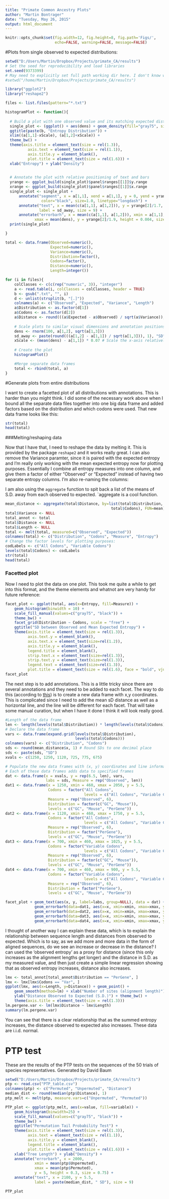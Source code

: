 ---
title: "Primate Common Ancestry Plots"
author: "Martin Bontrager"
date: "Tuesday, May 26, 2015"
output: html_document
---

```{r global_options, include=FALSE}
knitr::opts_chunk$set(fig.width=12, fig.height=8, fig.path='Figs/',
                      echo=FALSE, warning=FALSE, message=FALSE)
```

#Plots from single observed to expected distributions:
```{r single_plots}
setwd("D:/Users/Martin/Dropbox/Projects/primate_CA/results")
# Set the seed for reproducibility and load libraries
set.seed(9373399)
# May need to explicitly set full path working dir here. I don't know why
#setwd("/home/Martin/Dropbox/Projects/primate_CA/results")

library("ggplot2")
library("reshape2")

files <- list.files(pattern="*.txt")

histogramPlot <- function(){
    
  # Build a plot with one observed value and its matching expected distribution    
  single_plot <- (ggplot() + aes(dens) + geom_density(fill="gray75", size=0.7))+
  ggtitle(paste(b, "Entropy Distribution")) +
  xlim((a[1,1]-xScale), (a[1,2]+xScale)) +
  theme_bw() +
  theme(axis.title = element_text(size = rel(1.3)),
          axis.text = element_text(size = rel(1.1)),
          axis.title.y = element_blank(),
          plot.title = element_text(size = rel(1.6))) +
  xlab("Entropy") + ylab("Density")

  
  # Annotate the plot with relative positioning of text and bars
  yrange <- ggplot_build(single_plot)$panel$ranges[[1]]$y.range
  xrange <- ggplot_build(single_plot)$panel$ranges[[1]]$x.range
  single_plot <- single_plot +   
      annotate("segment", x = a[1,1], xend = a[1,1], y = 0, yend = yrange[2]/2.1, 
                color="black", size=1.0, linetype="longdash") +
      annotate("text", x = mean(c(a[1,1], a[1,2])), y = yrange[2]/1.7, 
               label = sd_away, size = 9) + 
      annotate("errorbarh", x = mean(c(a[1,1], a[1,2])), xmin = a[1,1], 
             xmax = mean(dens), y = yrange[2]/1.9, height = 0.004, size = 0.75)
  print(single_plot)

}

total <- data.frame(Observed=numeric(), 
                    Expected=numeric(), 
                    Variance=numeric(), 
                    Distribution=factor(),
                    Codons=factor(),
                    Distance=numeric(),
                    Length=integer())

for (i in files){
    colClasses <- c(c(rep("numeric", 3)), "integer")
    a <- read.table(i, colClasses = colClasses, header = TRUE)
    b <- gsub(".txt", "", i)
    d <- unlist(strsplit(b, "[.]"))
    colnames(a) <- c("Observed", "Expected", "Variance", "Length")
    a$Distribution <- as.factor(d[1])
    a$Codons <- as.factor(d[2])
    a$Distance <- round(((a$Expected - a$Observed) / sqrt(a$Variance)), 1)
    
    # Scale plots to similar visual dimensions and annotation positions
    dens <- rnorm(100, a[1,2], sqrt(a[1,3]))
    sd_away <- paste(round(((a[1,2] - a[1,1]) / sqrt(a[1,3])), 1), "SD")
    xScale <- (mean(dens) - a[1,1]) * 0.07 # Scale the x-axis relatively
    
    # Create the plot
    histogramPlot()

    #Merge separate data frames
    total <- rbind(total, a)
}
```

#Generate plots from entire distributions

I want to create a facetted plot of all distributions with annotations. This is harder than you might think. I did some of the necessary work above when I bound all the separate data files together into one big data frame and added factors based on the distribution and which codons were used. That new data frame looks like this:
```{r total_frame}
str(total)
head(total)
```

###Melting/reshaping data

Now that I have that, I need to reshape the data by melting it. This is provided by the package `reshape2` and it works really great. I can also remove the Variance paramter, since it is paired with the expected entropy and I'm really only working with the mean expected entropy now for plotting purposes. Essentially I combine all entropy measures into one column, and give them a factor of either "Observed" or "Expected" instead of having two separate entropy columns. I'm also re-naming the columns:

I am also using the `aggregate` function to spit back a list of the means of S.D. away from each observed to expected. `aggregate is a cool function. 

```{r melt, echo=TRUE}
mean_distance <- aggregate(total$Distance, by=list(total$Distribution, 
                                               total$Codons), FUN=mean)
total$Variance <- NULL
total_annot <- total
total$Distance <- NULL
total$Length <- NULL
total <- melt(total, measured=c("Observed", "Expected"))
colnames(total) <- c("Distribution", "Codons", "Measure", "Entropy")
# Change the factor levels for plotting purposes:
codLabels <- c("All Codons", "Variable Codons")
levels(total$Codons) <- codLabels
str(total)
head(total)
```

### Facetted plot
Now I need to plot the data on one plot. This took me quite a while to get into this format, and the theme elements and whatnot are very handy for future reference:
```{r facet_plot1, echo=TRUE}
facet_plot <- ggplot(total, aes(x=Entropy, fill=Measure)) +
    geom_histogram(binwidth = 10) +
    scale_fill_manual(values=c("gray75", "black")) +
    theme_bw() +
    facet_grid(Distribution ~ Codons, scale = "free") +
    ggtitle("SD between Observed and Mean Expected Entropy") +
    theme(axis.title = element_text(size = rel(1.3)), 
          axis.text.y = element_blank(),
          axis.text.x = element_text(size=rel(1.2)),
          axis.title.y = element_blank(),
          legend.title = element_blank(),
          strip.text.x = element_text(size=rel(1.3)),
          strip.text.y = element_text(size=rel(1.3)),
          legend.text = element_text(size=rel(1.3)),
          plot.title = element_text(size = rel(1.6), face = "bold", vjust = 1))
facet_plot
```

The next step is to add annotations. This is a little tricky since there are several annotations and they need to be added to each facet. The way to do this (according to [this](https://trinkerrstuff.wordpress.com/2012/09/01/add-text-annotations-to-ggplot2-faceted-plot/)) is to create a new data frame with x,y coordinates. This is complicated since I need to add the mean sD distance as well as a horizontal line, and the line will be different for each facet. That will take some manual curation, but when I have it done I think it will look really good. 
```{r facet_data}
#Length of the data frame
len <- length(levels(total$Distribution)) * length(levels(total$Codons))
# Declare the data frame
vars <- data.frame(expand.grid(levels(total$Distribution), 
                               levels(total$Codons)))
colnames(vars) <- c("Distribution", "Codons")
sds <- round(mean_distance$x, 1) # Round SDs to one decimal place
sds <- paste(sds, "SD")
xvals <- c(1250, 1250, 1120, 725, 775, 675)

# Populate the new data frames with (x, y) coordinates and line information.
# Each of these data frames adds data to specified frames
dat <- data.frame(x = xvals, y = rep(6.5, len), vars, 
                  labs = sds, Measure = rep("Observed", len))
dat1 <- data.frame(x = 1250, xmin = 460, xmax = 2050, y = 5.5, 
                   Codons = factor("All Codons", 
                                   levels = c("All Codons", "Variable Codons")), 
                   Measure = rep("Observed", 6), 
                   Distribution = factor(c("GC", "Mouse")), 
                   levels = c("GC", "Mouse", "PerGene"))
dat2 <- data.frame(x = 1120, xmin = 460, xmax = 1750, y = 5.5, 
                   Codons = factor("All Codons", 
                                   levels = c("All Codons", "Variable Codons")), 
                   Measure = rep("Observed", 6), 
                   Distribution = factor("PerGene"), 
                   levels = c("GC", "Mouse", "PerGene"))
dat3 <- data.frame(x = 700, xmin = 460, xmax = 1025, y = 5.5, 
                   Codons = factor("Variable Codons", 
                                   levels = c("All Codons", "Variable Codons")), 
                   Measure = rep("Observed", 6), 
                   Distribution = factor(c("GC", "Mouse")), 
                   levels = c("GC", "Mouse", "PerGene"))
dat4 <- data.frame(x = 700, xmin = 460, xmax = 900, y = 5.5, 
                   Codons = factor("Variable Codons", 
                                   levels = c("All Codons", "Variable Codons")), 
                   Measure = rep("Observed", 6), 
                   Distribution = factor("PerGene"), 
                   levels = c("GC", "Mouse", "PerGene"))

facet_plot + geom_text(aes(x, y, label=labs, group=NULL), data = dat) +
             geom_errorbarh(data=dat1, aes(x=x, xmin=xmin, xmax=xmax, y=y)) +
             geom_errorbarh(data=dat2, aes(x=x, xmin=xmin, xmax=xmax, y=y)) +
             geom_errorbarh(data=dat3, aes(x=x, xmin=xmin, xmax=xmax, y=y)) +
             geom_errorbarh(data=dat4, aes(x=x, xmin=xmin, xmax=xmax, y=y))

```

I thought of another way I can explain these data, which is to explain the relationship between sequence length and distances from observed to expected. Which is to say, as we add more and more data in the form of aligned sequences, do we see an increase or decrease in the distance? I can used the 'observed entropy' as a proxy for distance (since this only increases as the alignment lengths get longer) and the distance in S.D. as my measured value, and then just create a simple linear regression showing that as observed entropy increases, distance also increases.

```{r pergene_lm}
lmx <- total_annot[total_annot$Distribution == "PerGene", ]
lmx <- lmx[lmx$Codons == "Var", ]
ggplot(lmx, aes(x=Length, y=Distance)) + geom_point() + 
    geom_smooth(method=lm) + xlab("Number of sites (alignment length)") + 
    ylab("Distance Observed to Expected (S.D.)") + theme_bw() + 
    theme(axis.title = element_text(size = rel(1.3)))
lm.pergene.var <- lm(lmx$Distance ~ lmx$Length)
summary(lm.pergene.var)
```
You can see that there is a clear relationship that as the summed entropy increases, the distance observed to expected also increases. These data are i.i.d. normal.

# PTP test

These are the results of the PTP tests on the sequences of the 50 trials of species representatives. Generated by David Baum

```{r PTP}
setwd("D:/Users/Martin/Dropbox/Projects/primate_CA/results")
ptp <- read.csv("PTP_table.csv")
colnames(ptp) <- c("Permuted", "Unpermuted", "Distance")
median_dist <- round(median(ptp$Distance), 1)
ptp_melt <- melt(ptp, measure.vars=c("Unpermuted", "Permuted"))

PTP_plot <- ggplot(ptp_melt, aes(x=value, fill=variable)) +
    geom_histogram(binwidth=25) +
    scale_fill_manual(values=c("gray75", "black")) +
    theme_bw() +
    ggtitle("Permutation Tail Probability Test") +
    theme(axis.title = element_text(size = rel(1.3)),
          axis.text = element_text(size = rel(1.1)),
          axis.title.y = element_blank(),
          legend.title = element_blank(),
          plot.title = element_text(size = rel(1.6))) +
    xlab("Tree Length") + ylab("Density") + 
    annotate("errorbarh", x = 2000, 
             xmin = mean(ptp$Unpermuted), 
             xmax = mean(ptp$Permuted), 
             y = 5, height = 0.3, size = 0.75) +
    annotate("text", x = 2100, y = 5.5, 
             label = paste(median_dist, " SD"), size = 9)

PTP_plot
```

